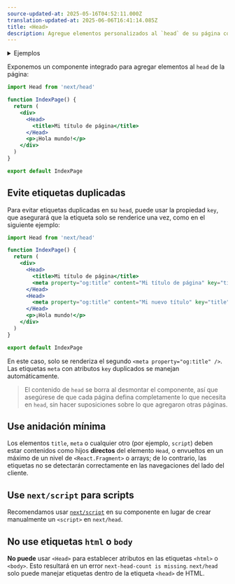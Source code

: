 ```yaml
---
source-updated-at: 2025-05-16T04:52:11.000Z
translation-updated-at: 2025-06-06T16:41:14.085Z
title: <Head>
description: Agregue elementos personalizados al `head` de su página con el componente Head integrado.
---
```


<details>
  <summary>Ejemplos</summary>

- [Elementos Head](https://github.com/vercel/next.js/tree/canary/examples/head-elements)
- [Componente de diseño](https://github.com/vercel/next.js/tree/canary/examples/layout-component)

</details>

Exponemos un componente integrado para agregar elementos al `head` de la página:

```jsx
import Head from 'next/head'

function IndexPage() {
  return (
    <div>
      <Head>
        <title>Mi título de página</title>
      </Head>
      <p>¡Hola mundo!</p>
    </div>
  )
}

export default IndexPage
```

## Evite etiquetas duplicadas

Para evitar etiquetas duplicadas en su `head`, puede usar la propiedad `key`, que asegurará que la etiqueta solo se renderice una vez, como en el siguiente ejemplo:

```jsx
import Head from 'next/head'

function IndexPage() {
  return (
    <div>
      <Head>
        <title>Mi título de página</title>
        <meta property="og:title" content="Mi título de página" key="title" />
      </Head>
      <Head>
        <meta property="og:title" content="Mi nuevo título" key="title" />
      </Head>
      <p>¡Hola mundo!</p>
    </div>
  )
}

export default IndexPage
```

En este caso, solo se renderiza el segundo `<meta property="og:title" />`. Las etiquetas `meta` con atributos `key` duplicados se manejan automáticamente.

> El contenido de `head` se borra al desmontar el componente, así que asegúrese de que cada página defina completamente lo que necesita en `head`, sin hacer suposiciones sobre lo que agregaron otras páginas.

## Use anidación mínima

Los elementos `title`, `meta` o cualquier otro (por ejemplo, `script`) deben estar contenidos como hijos **directos** del elemento `Head`, o envueltos en un máximo de un nivel de `<React.Fragment>` o arrays; de lo contrario, las etiquetas no se detectarán correctamente en las navegaciones del lado del cliente.

## Use `next/script` para scripts

Recomendamos usar [`next/script`](/docs/pages/building-your-application/optimizing/scripts) en su componente en lugar de crear manualmente un `<script>` en `next/head`.

## No use etiquetas `html` o `body`

**No puede** usar `<Head>` para establecer atributos en las etiquetas `<html>` o `<body>`. Esto resultará en un error `next-head-count is missing`. `next/head` solo puede manejar etiquetas dentro de la etiqueta `<head>` de HTML.
